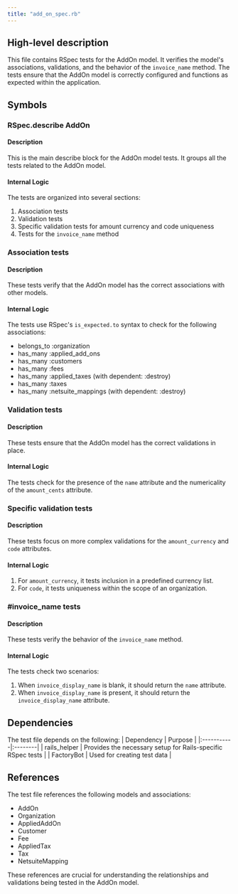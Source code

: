```yaml
---
title: "add_on_spec.rb"
---
```


## High-level description
This file contains RSpec tests for the AddOn model. It verifies the model's associations, validations, and the behavior of the `invoice_name` method. The tests ensure that the AddOn model is correctly configured and functions as expected within the application.

## Symbols

### RSpec.describe AddOn
#### Description
This is the main describe block for the AddOn model tests. It groups all the tests related to the AddOn model.

#### Internal Logic
The tests are organized into several sections:
1. Association tests
2. Validation tests
3. Specific validation tests for amount currency and code uniqueness
4. Tests for the `invoice_name` method

### Association tests
#### Description
These tests verify that the AddOn model has the correct associations with other models.

#### Internal Logic
The tests use RSpec's `is_expected.to` syntax to check for the following associations:
- belongs_to :organization
- has_many :applied_add_ons
- has_many :customers
- has_many :fees
- has_many :applied_taxes (with dependent: :destroy)
- has_many :taxes
- has_many :netsuite_mappings (with dependent: :destroy)

### Validation tests
#### Description
These tests ensure that the AddOn model has the correct validations in place.

#### Internal Logic
The tests check for the presence of the `name` attribute and the numericality of the `amount_cents` attribute.

### Specific validation tests
#### Description
These tests focus on more complex validations for the `amount_currency` and `code` attributes.

#### Internal Logic
1. For `amount_currency`, it tests inclusion in a predefined currency list.
2. For `code`, it tests uniqueness within the scope of an organization.

### #invoice_name tests
#### Description
These tests verify the behavior of the `invoice_name` method.

#### Internal Logic
The tests check two scenarios:
1. When `invoice_display_name` is blank, it should return the `name` attribute.
2. When `invoice_display_name` is present, it should return the `invoice_display_name` attribute.

## Dependencies
The test file depends on the following:
| Dependency | Purpose |
|:-----------|:--------|
| rails_helper | Provides the necessary setup for Rails-specific RSpec tests |
| FactoryBot | Used for creating test data |

## References
The test file references the following models and associations:
- AddOn
- Organization
- AppliedAddOn
- Customer
- Fee
- AppliedTax
- Tax
- NetsuiteMapping

These references are crucial for understanding the relationships and validations being tested in the AddOn model.